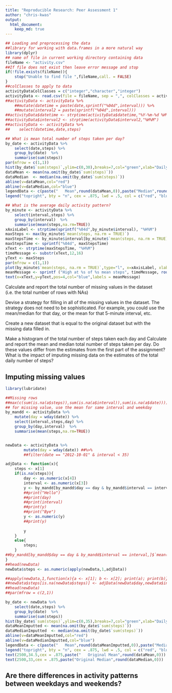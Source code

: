 ```yaml
---
title: "Reproducible Research: Peer Assessment 1"
author: "chris-kwas"
output: 
  html_document:
    keep_md: true
---
```


```r
## Loading and preprocessing the data
##library for working with data.frames in a more natural way
library(dplyr)
## name of file in current working directory containing data
fileName <- "activity.csv" 
##If file does not exist then leave error message and stop
if(!file.exists(fileName)){ 
    stop("Unable to find file ",fileName,call. = FALSE)
}
##colClasses to apply to data
activityDataColClasses = c("integer","character","integer")
activityData <- read.csv(file = fileName, sep = ",", colClasses = activityDataColClasses)
##activityData <- activityData %>% 
    ##mutate(datetime = paste(date,sprintf("%04d",interval))) %>%
    ##mutate(interval2 = paste(sprintf("%04d",interval)))
##activityData$datetime <- strptime(activityData$datetime,"%Y-%m-%d %H%M")
##activityData$interval2 <- strptime(activityData$interval2,"%H%M")
##activityData <- activityData %>% 
##    select(datetime,date,steps)
```

```r
## What is mean total number of steps taken per day?
by_date <- activityData %>% 
    select(date,steps) %>%
    group_by(date)  %>%
    summarise(sum(steps))
par(mfrow = c(1,1))
hist(by_date$`sum(steps)`,ylim=c(0,30),breaks=7,col="green",xlab="Daily Steps",main = "Histogram of Daily Steps")
dataMean <- mean(na.omit(by_date$`sum(steps)`))
dataMedian  <- median(na.omit(by_date$`sum(steps)`))
abline(v=dataMean,col="red")
abline(v=dataMedian,col="blue")
legendData <- c(paste("   Mean",round(dataMean,0)),paste("Median",round(dataMedian,0)))
legend("topright", bty = "n", cex = .875, lwd = .5, col = c("red", "blue"), xjust = 0, legend = legendData)

```



```r
## What is the average daily activity pattern?
by_minute <- activityData %>%
    select(interval,steps) %>%
    group_by(interval)  %>%
    summarise(mean(steps,na.rm=TRUE))
xAxisLabel <- strptime(sprintf("%04d",by_minute$interval), "%H%M")
maxSteps <- max(by_minute$`mean(steps, na.rm = TRUE)`)
maxStepsTime <- by_minute$interval[by_minute$`mean(steps, na.rm = TRUE)` == maxSteps]
maxStepsTime <- sprintf("%04d", maxStepsTime)
xText <- strptime(maxStepsTime, "%H%M")
timeMessage <- substr(xText,12,16)
yText <- maxSteps 
par(mfrow = c(1,1))
plot(by_minute$`mean(steps, na.rm = TRUE)`,type="l", x=xAxisLabel, xlab="Time", ylab="Steps", main="Average Daily Activity")
meanMessage <- sprintf ("High at %s of %s mean steps", timeMessage, round(maxSteps))
text(x=xText,y=yText,pos=4,col="blue",labels = meanMessage)
```



Calculate and report the total number of missing values in the dataset (i.e. the total number of rows with NAs)

Devise a strategy for filling in all of the missing values in the dataset. The strategy does not need to be sophisticated. For example, you could use the mean/median for that day, or the mean for that 5-minute interval, etc.

Create a new dataset that is equal to the original dataset but with the missing data filled in.

Make a histogram of the total number of steps taken each day and Calculate and report the mean and median total number of steps taken per day. Do these values differ from the estimates from the first part of the assignment? What is the impact of imputing missing data on the estimates of the total daily number of steps?




## Imputing missing values
```r
library(lubridate)

##Missing rows
##max(c(sum(is.na(a$steps)),sum(is.na(a$interval)),sum(is.na(a$date))))
## for missing value, use the mean for same interval and weekday
by_mandd <- activityData %>%
    mutate(day = wday(date)) %>%
    select(interval,steps,day) %>%
    group_by(day,interval)  %>%
    summarise(mean(steps,na.rm=TRUE))


newData <- activityData %>%
        mutate(day = wday(date)) ##%>%
        ##filter(date == "2012-10-01" & interval < 35)

adjData <- function(x){
    steps <- x[1]
    if(is.na(steps)){
        day <- as.numeric(x[4])
        interval <- as.numeric(x[3])
        y <- by_mandd[by_mandd$day == day & by_mandd$interval == interval,3]$`mean(steps, na.rm = TRUE)`
        ##print("Hello")
        ##print(day)
        ##print(interval)
        ##print(y)
        ##print("Bye")
        y <- as.numeric(y)
        ##print(y)
        
        y
    }
    else{
        steps;
    }
##by_mandd[by_mandd$day == day & by_mandd$interval == interval,]$`mean(steps, na.rm = ##TRUE)`
}
##head(newData)
newData$steps <- as.numeric(apply(newData,1,adjData))

##apply(newData,1,function(x){a <- x[1]; b <- x[2]; print(a); print(b)})
##newData$steps[is.na(newData$steps)] <- adjData(newData$day,newData$interval)
##head(newData)    
##par(mfrow = c(2,1))

by_date <- newData %>% 
    select(date,steps) %>%
    group_by(date)  %>%
    summarise(sum(steps))
hist(by_date$`sum(steps)`,ylim=c(0,35),breaks=7,col="green",xlab="Daily Steps",main = "Histogram of Daily Steps IMPUTTED")
dataMeanImputted <- mean(na.omit(by_date$`sum(steps)`))
dataMedianImputted  <- median(na.omit(by_date$`sum(steps)`))
abline(v=dataMeanImputted,col="red")
abline(v=dataMedianImputted,col="blue")
legendData <- c(paste("   Mean",round(dataMeanImputted,0)),paste("Median",round(dataMedianImputted,0)))
legend("topright", bty = "n", cex = .875, lwd = .5, col = c("red", "blue"), xjust = 0, legend = legendData) 
text(2500,34.5,cex = .875,paste("   Original Mean",round(dataMean,0)))
text(2500,33,cex = .875,paste("Original Median",round(dataMedian,0)))
```

## Are there differences in activity patterns between weekdays and weekends?
